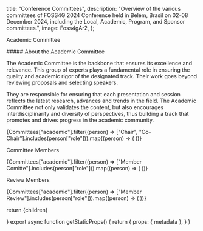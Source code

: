 


  title: "Conference Committees",
  description:
    "Overview of the various committees of FOSS4G 2024 Conference held in Belém, Brasil on 02-08 December 2024, including the Local, Academic, Program, and Sponsor committees.",
  image: Foss4gAr2,
};

<Heading bubble color="orange">Academic Committee</Heading>

<div className="mx-auto w-full max-w-[720px] my-4 6xl:my-8">
  ##### About the Academic Committee

  The Academic Committee is the backbone that ensures its excellence and relevance. This group of experts plays a fundamental role in ensuring the quality and academic rigor of the designated track. Their work goes beyond reviewing proposals and selecting speakers.
  
  They are responsible for ensuring that each presentation and session reflects the latest research, advances and trends in the field. The Academic Committee not only validates the content, but also encourages interdisciplinarity and diversity of perspectives, thus building a track that promotes and drives progress in the academic community.

</div>


<div className="grid grid-cols-2 sm:grid-cols-2 sm:space-x-1 mx-auto md:max-w-[600px]">
  {Committees["academic"].filter((person) => ["Chair", "Co-Chair"].includes(person["role"])).map((person) => (
    <PhotoBubble committee="academic" person={person} key={person["name"]} />
  ))}
</div>


<Heading color="red">Committee Members</Heading>

<div className="grid grid-cols-2 sm:grid-cols-5 sm:space-x-1">
  {Committees["academic"].filter((person) => ["Member Comitte"].includes(person["role"])).map((person) => (
    <PhotoBubble committee="academic" showRole={false} person={person} key={person["name"]} />
  ))}
</div>

<Heading color="red">Review Members</Heading>

<div className="grid grid-cols-3 sm:grid-cols-6 sm:space-x-1">
  {Committees["academic"].filter((person) => ["Member Review"].includes(person["role"])).map((person) => (
    <PhotoBubble committee="academic" showRole={false} person={person} key={person["name"]} />
  ))}
</div>

  return <MdxLayout metadata={metadata}>{children}</MdxLayout>

}
export async function getStaticProps() {
return {
props: {
metadata
},
}
}

